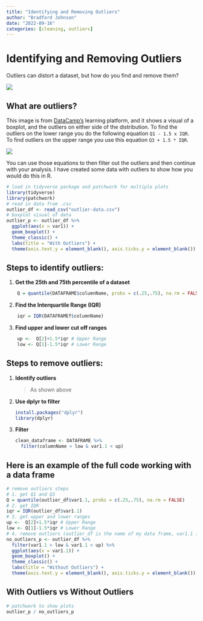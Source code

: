 ```yaml
---
title: "Identifying and Removing Outliers"
author: "Bradford Johnson"
date: "2022-09-16"
categories: [cleaning, outliers]
---
```


# Identifying and Removing Outliers

Outliers can distort a dataset, but how do you find and remove them?

![](rupert-britton-l37N7a1lL6w-unsplash.jpg)

## What are outliers?

This image is from [DataCamp's](https://campus.datacamp.com/courses/introduction-to-statistics-in-r/summary-statistics?ex=10) learning platform, and it shows a visual of a boxplot, and the outliers on either side of the distribution. To find the outliers on the lower range you do the following equation `Q1 - 1.5 x IQR`. To find outliers on the upper range you use this equation `Q3 + 1.5 * IQR`.

![](data-camp-outliers.png)

You can use those equations to then filter out the outliers and then continue with your analysis. I have created some data with outliers to show how you would do this in R.

```r
# load in tidyverse package and patchwork for multiple plots
library(tidyverse)
library(patchwork)
# read in data from .csv
outlier_df <- read_csv("outlier-data.csv")
# boxplot visual of data
outlier_p <- outlier_df %>%
  ggplot(aes(x = var1)) +
  geom_boxplot() + 
  theme_classic() +
  labs(title = "With Outliers") +
  theme(axis.text.y = element_blank(), axis.ticks.y = element_blank())
```

## Steps to identify outliers:

1.  **Get the 25th and 75th percentile of a dataset**

``` r
    Q = quantile(DATAFRAME$columnName, probs = c(.25,.75), na.rm = FALSE)
```

2.  **Find the Interquartile Range (IQR)**

``` r
    iqr = IQR(DATAFRAMEf$columnName)
```

3.  **Find upper and lower cut off ranges**

``` r
    up <-  Q[2]+1.5*iqr # Upper Range
    low <- Q[1]-1.5*iqr # Lower Range
```

## Steps to remove outliers:

1.  **Identify outliers**

    > As shown above

2.  **Use dplyr to filter**

    ``` r
    install.packages("dplyr") 
    library(dplyr)
    ```

3.  **Filter**

    ``` r
    clean_dataframe <- DATAFRAME %>%
      filter(columnName > low & var1.1 < up)
    ```

## Here is an example of the full code working with a data frame

```r
# remove outliers steps
# 1. get Q1 and Q3 
Q = quantile(outlier_df$var1.1, probs = c(.25,.75), na.rm = FALSE)
# 2. get IQR
iqr = IQR(outlier_df$var1.1)
# 3. get upper and lower ranges
up <-  Q[2]+1.5*iqr # Upper Range  
low <- Q[1]-1.5*iqr # Lower Range
# 4. remove outliers (outlier_df is the name of my data frame, var1.1 is the name of the column that I am removing outliers from)
no_outliers_p <- outlier_df %>%
  filter(var1.1 > low & var1.1 < up) %>%
  ggplot(aes(x = var1.1)) +
  geom_boxplot() + 
  theme_classic() +
  labs(title = "Without Outliers") +
  theme(axis.text.y = element_blank(), axis.ticks.y = element_blank())
```

## With Outliers vs Without Outliers

```r
# patchwork to show plots
outlier_p / no_outliers_p
```
